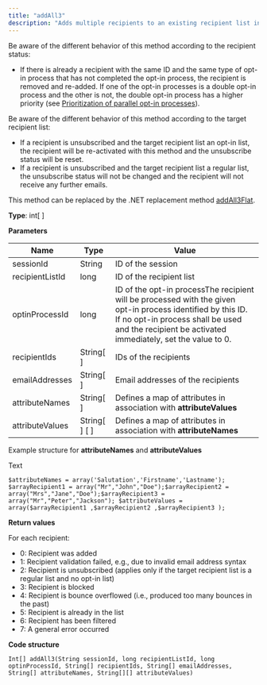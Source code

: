 ```yaml
---
title: "addAll3"
description: "Adds multiple recipients to an existing recipient list in Optimizely Campaign."
---
```


Be aware of the different behavior of this method according to the recipient status:

* If there is already a recipient with the same ID and the same type of opt-in process that has not completed the opt-in process, the recipient is removed and re-added. If one of the opt-in processes is a double opt-in process and the other is not, the double opt-in process has a higher priority (see [Prioritization of parallel opt-in processes](https://support.optimizely.com/hc/en-us/articles/4413192291981#prioritization)).

Be aware of the different behavior of this method according to the target recipient list:

* If a recipient is unsubscribed and the target recipient list an opt-in list, the recipient will be re-activated with this method and the unsubscribe status will be reset.
* If a recipient is unsubscribed and the target recipient list a regular list, the unsubscribe status will not be changed and the recipient will not receive any further emails.

This method can be replaced by the .NET replacement method [addAll3Flat](https://world.optimizely.com/documentation/developer-guides/campaign/SOAP-API/recipientwebservice/addall3flat/).

**Type**: int\[ \]

**Parameters**

| Name            | Type              | Value                                                                                                                                                                                                           |
| --------------- | ----------------- | --------------------------------------------------------------------------------------------------------------------------------------------------------------------------------------------------------------- |
| sessionId       | String            | ID of the session                                                                                                                                                                                               |
| recipientListId | long              | ID of the recipient list                                                                                                                                                                                        |
| optinProcessId  | long              | ID of the opt-in processThe recipient will be processed with the given opt-in process identified by this ID. If no opt-in process shall be used and the recipient be activated immediately, set the value to 0. |
| recipientIds    | String\[ \]       | IDs of the recipients                                                                                                                                                                                           |
| emailAddresses  | String\[ \]       | Email addresses of the recipients                                                                                                                                                                               |
| attributeNames  | String\[ \]       | Defines a map of attributes in association with **attributeValues**                                                                                                                                             |
| attributeValues | String\[ \] \[ \] | Defines a map of attributes in association with **attributeNames**                                                                                                                                              |

Example structure for **attributeNames** and **attributeValues**

Text

`$attributeNames = array('Salutation','Firstname','Lastname');
    $arrayRecipient1 = array("Mr","John","Doe");$arrayRecipient2 = array("Mrs","Jane","Doe");$arrayRecipient3 = array("Mr","Peter","Jackson");
    $attributeValues = array($arrayRecipient1 ,$arrayRecipient2 ,$arrayRecipient3 );
`

**Return values**

For each recipient:

* 0: Recipient was added
* 1: Recipient validation failed, e.g., due to invalid email address syntax
* 2: Recipient is unsubscribed (applies only if the target recipient list is a regular list and no opt-in list)
* 3: Recipient is blocked
* 4: Recipient is bounce overflowed (i.e., produced too many bounces in the past)
* 5: Recipient is already in the list
* 6: Recipient has been filtered
* 7: A general error occurred

**Code structure**

`Int[] addAll3(String sessionId, long recipientListId, long optinProcessId, String[] recipientIds, String[] emailAddresses, String[] attributeNames, String[][] attributeValues)
`